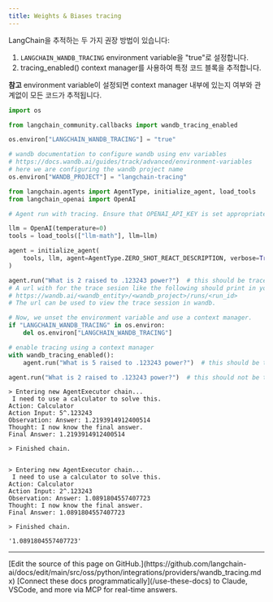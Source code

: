 ```yaml
---
title: Weights & Biases tracing
---
```


LangChain을 추적하는 두 가지 권장 방법이 있습니다:

1. `LANGCHAIN_WANDB_TRACING` environment variable을 "true"로 설정합니다.
1. tracing_enabled() context manager를 사용하여 특정 코드 블록을 추적합니다.

**참고** environment variable이 설정되면 context manager 내부에 있는지 여부와 관계없이 모든 코드가 추적됩니다.

```python
import os

from langchain_community.callbacks import wandb_tracing_enabled

os.environ["LANGCHAIN_WANDB_TRACING"] = "true"

# wandb documentation to configure wandb using env variables
# https://docs.wandb.ai/guides/track/advanced/environment-variables
# here we are configuring the wandb project name
os.environ["WANDB_PROJECT"] = "langchain-tracing"

from langchain.agents import AgentType, initialize_agent, load_tools
from langchain_openai import OpenAI
```

```python
# Agent run with tracing. Ensure that OPENAI_API_KEY is set appropriately to run this example.

llm = OpenAI(temperature=0)
tools = load_tools(["llm-math"], llm=llm)
```

```python
agent = initialize_agent(
    tools, llm, agent=AgentType.ZERO_SHOT_REACT_DESCRIPTION, verbose=True
)

agent.run("What is 2 raised to .123243 power?")  # this should be traced
# A url with for the trace sesion like the following should print in your console:
# https://wandb.ai/<wandb_entity>/<wandb_project>/runs/<run_id>
# The url can be used to view the trace session in wandb.
```

```python
# Now, we unset the environment variable and use a context manager.
if "LANGCHAIN_WANDB_TRACING" in os.environ:
    del os.environ["LANGCHAIN_WANDB_TRACING"]

# enable tracing using a context manager
with wandb_tracing_enabled():
    agent.run("What is 5 raised to .123243 power?")  # this should be traced

agent.run("What is 2 raised to .123243 power?")  # this should not be traced
```

```output
> Entering new AgentExecutor chain...
 I need to use a calculator to solve this.
Action: Calculator
Action Input: 5^.123243
Observation: Answer: 1.2193914912400514
Thought: I now know the final answer.
Final Answer: 1.2193914912400514

> Finished chain.


> Entering new AgentExecutor chain...
 I need to use a calculator to solve this.
Action: Calculator
Action Input: 2^.123243
Observation: Answer: 1.0891804557407723
Thought: I now know the final answer.
Final Answer: 1.0891804557407723

> Finished chain.
```

```output
'1.0891804557407723'
```

---

<Callout icon="pen-to-square" iconType="regular">
    [Edit the source of this page on GitHub.](https://github.com/langchain-ai/docs/edit/main/src/oss/python/integrations/providers/wandb_tracing.mdx)
</Callout>
<Tip icon="terminal" iconType="regular">
    [Connect these docs programmatically](/use-these-docs) to Claude, VSCode, and more via MCP for    real-time answers.
</Tip>
